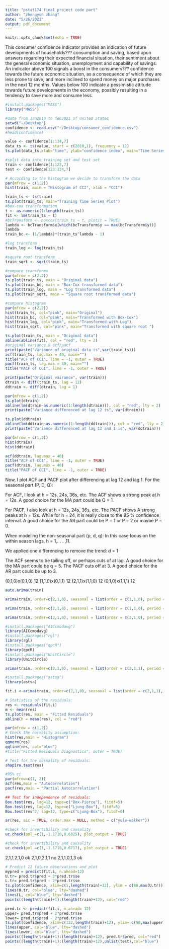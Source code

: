 ```yaml
---
title: "pstat174 final project code part"
author: "zhongyun zhang"
date: "5/26/2021"
output: pdf_document
---
```


```r
knitr::opts_chunk$set(echo = TRUE)
```

This consumer confidence indicator provides an indication of future developments of households??? consumption and saving, based upon answers regarding their expected financial situation, their sentiment about the general economic situation, unemployment and capability of savings. An indicator above 100 signals a boost in the consumers??? confidence towards the future economic situation, as a consequence of which they are less prone to save, and more inclined to spend money on major purchases in the next 12 months. Values below 100 indicate a pessimistic attitude towards future developments in the economy, possibly resulting in a tendency to save more and consume less.

```r
#install.packages("MASS")
library("MASS")
```

```r
#data from Jan2010 to feb2021 of United States
setwd("~/Desktop")
confidence <- read.csv("~/Desktop/consumer_confidence.csv")
#head(confidence)
```

```r
value <- confidence[1:134,7]
data_ts <- ts(value, start = c(2010,1), frequency = 12)
ts.plot(data_ts,xlab="time", ylab="confidence index", main="Time Series for CCI")
```

```r
#split data into training set and test set
train <- confidence[1:122,7]
test <- confidence[123:134,7]
```

```r
# According to the histogram we decide to transform the data
par(mfrow = c(1,2))
hist(train, main = "Histogram of CCI", xlab = "CCI")

train_ts <- ts(train)
ts.plot(train_ts, main="Training Time Series Plot")
#box-cox transformation
t <- as.numeric(1:length(train_ts))
fit <- lm(train_ts ~ t)
#bcTransform <- boxcox(train_ts ~ t, plotit = TRUE)
lambda <- bcTransform$x[which(bcTransform$y == max(bcTransform$y))]
lambda
train_bc <- (1/lambda)*(train_ts^lambda - 1)
```
```r
#log transform
train_log <- log(train_ts)
```

```r
#square root transform
train_sqrt <- sqrt(train_ts)
```



```r
#compare transforms
par(mfrow = c(2,2))
ts.plot(train_ts, main = "Original data")
ts.plot(train_bc, main = "Box-Cox transformed data")
ts.plot(train_log, main = "Log transformed data")
ts.plot(train_sqrt, main = "Square root transformed data")
```

```r
#compare histogram
par(mfrow = c(2,2))
hist(train_ts, col="pink", main="Original")
hist(train_bc, col="pink", main="Transformed with Box-Cox")
hist(train_log, col="pink", main="Transformed with Log")
hist(train_sqrt, col="pink", main="Transformed with square root ")
```

```r
ts.plot(train_ts, main = "Original data")
abline(abline(fit), col = "red", lty = 2)
#original variance & acf/pacf
print(paste("Variance of original data is",var(train_ts)))
acf(train_ts, lag.max = 40, main="")
title("ACF of CCI", line = -1, outer = TRUE)
pacf(train_ts, lag.max = 40, main="")
title("PACF of CCI", line = -1, outer = TRUE)
```


```r
print(paste("Original vairance", var(train)))
dtrain <- diff(train_ts, lag = 12)
ddtrain <- diff(dtrain, lag = 1)

par(mfrow = c(1,2))
ts.plot(dtrain)
abline(lm(dtrain~as.numeric(1:length(dtrain))), col = "red", lty = 2)
print(paste("Variance differenced at lag 12 is", var(dtrain)))

ts.plot(ddtrain)
abline(lm(ddtrain~as.numeric(1:length(ddtrain))), col = "red", lty = 2)
print(paste("Variance differenced at lag 12 and 1 is", var(ddtrain)))

par(mfrow = c(1,2))
hist(dtrain)
hist(ddtrain)
```

```r
acf(ddtrain, lag.max = 40)
title("ACF of CCI", line = -1, outer = TRUE)
pacf(dtrain, lag.max = 40)
title("PACF of CCI", line = -1, outer = TRUE)
```

Now, I plot ACF and PACF plot after differencing at lag 12 and lag 1.
For the seasonal part (P, D, Q):

For ACF, I look at h = 12s, 24s, 36s, etc. The ACF shows a strong peak at h = 12s. A good choice for the MA part could be Q = 1.

For PACF, I also look at h = 12s, 24s, 36s, etc. The PACF shows A strong peaks at h = 12s. While for h = 24, it is really close to the 95 \% confidence interval. A good choice for the AR part could be P = 1 or P = 2 or maybe P = 0.

When modeling the non-seasonal part (p, d, q): In this case focus on the within season lags, h = 1,. . . ,11.

We applied one differencing to remove the trend: d = 1

The ACF seems to be tailing off, or perhaps cuts of at lag. A good choice for the MA part could be q = 5.
The PACF cuts off at 3.
A good choice for the AR part could be up to 3.

(0,1,0)x(0,1,0) 12
(1,1,0)x(0,1,1) 12
(2,1,1)x(1,1,0) 12
(0,1,0)x(1,1,1) 12


```r
auto.arima(train)
```

```r
arima(train, order=c(2,1,0), seasonal = list(order = c(1,1,0), period = 12), method="ML")
```
 
```r
arima(train, order=c(2,1,0), seasonal = list(order = c(1,1,0), period = 12), method="ML")
```

```r
arima(train, order=c(2,1,0), seasonal = list(order = c(2,1,0), period = 12), method="ML")
```


```r
#install.packages("AICcmodavg")
library(AICcmodavg)
#install.packages("rgl")
library(rgl)
#install.packages("qpcR")
library(qpcR)
#install.packages("UnitCircle")
library(UnitCircle)
```



```r
arima(train, order=c(2,1,0), seasonal = list(order = c(2,1,1), period = 12), method="ML")
```
```r
#install.packages("astsa")
library(astsa)
```

```r
fit.i <-arima(train, order=c(2,1,0), seasonal = list(order = c(2,1,1), period = 12),method="ML")
```

```r
# Statistics of the residuals:
res <- residuals(fit.i) 
m <- mean(res)
ts.plot(res, main = "Fitted Residuals")
abline(h = mean(res), col = "red")
```

```r
par(mfrow = c(1,2))
# Check the normality assumption:
hist(res,main = "Histogram") 
qqnorm(res)
qqline(res, col="blue")
#title("Fitted Residuals Diagnostics", outer = TRUE)
```

```r
# Test for the normality of residuals:
shapiro.test(res)
```

```r
#95% ci
par(mfrow=c(1, 2))
acf(res,main = "Autocorrelation")
pacf(res,main = "Partial Autocorrelation")
```

```r
## Test for independence of residuals:
Box.test(res, lag=12, type=c("Box-Pierce"), fitdf=5)
Box.test(res, lag=12, type=c("Ljung-Box"), fitdf=5)
Box.test(res^2, lag=12, type=c("Ljung-Box"), fitdf=0)
```

```r
ar(res, aic = TRUE, order.max = NULL, method = c("yule-walker"))
```

```r
#check for invertibility and causality
uc.check(pol_=c(1,-1.1710,0.6825), plot_output = TRUE)
```

```r
#check for invertibility and causality
uc.check(pol_=c(1,-1.1718,0.6717), plot_output = TRUE)
```
2,1,1,2,1,0 ok
2,1,0,2,1,1 no
2,1,1,0,1,3 ok
```r

# Predict 12 future observations and plot
mypred = predict(fit.i, n.ahead=12)
U.tr= pred.tr$pred + 2*pred.tr$se
L.tr= pred.tr$pred - 2*pred.tr$se
ts.plot(confidence, xlim=c(1,length(train)+12), ylim = c(80,max(U.tr)))
lines(U.tr, col="blue", lty="dashed")
lines(L, col="blue", lty="dashed")
points((length(train)+1):(length(train)+12), col="red")

```
```r
pred.tr <- predict(fit.i, n.ahead= 12)
upper= pred.tr$pred + 2*pred.tr$se
lower= pred.tr$pred - 2*pred.tr$se
ts.plot(confidence, xlim=c(122,length(train)+12), ylim= c(90,max(upper)+5))
lines(upper, col="blue", lty="dashed")
lines(lower, col="blue", lty="dashed")
points((length(train)+1):(length(train)+12), pred.tr$pred, col="red")
points((length(train)+1):(length(train)+12),unlist(test),col="blue")


```

